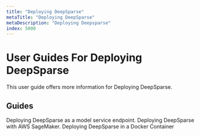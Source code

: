 ```yaml
---
title: "Deploying DeepSparse"
metaTitle: "Deploying DeepSparse"
metaDescription: "Deploying Deepsparse"
index: 5000
---
```


# User Guides For Deploying DeepSparse

This user guide offers more information for Deploying DeepSparse.

## Guides

<LinkCards>
  <LinkCard href="./deepsparse-server" heading="DeepSparse Server">
    Deploying DeepSparse as a model service endpoint.
  </LinkCard>

  <LinkCard href="./aws-sagemaker" heading="AWS SageMaker">
    Deploying DeepSparse with AWS SageMaker.
  </LinkCard>

  <LinkCard href="./docker" heading="Docker">
    Deploying DeepSparse in a Docker Container
  </LinkCard>

</LinkCards>